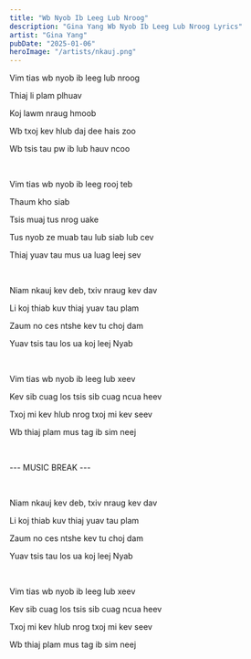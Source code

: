 ```yaml
---
title: "Wb Nyob Ib Leeg Lub Nroog"
description: "Gina Yang Wb Nyob Ib Leeg Lub Nroog Lyrics"
artist: "Gina Yang"
pubDate: "2025-01-06"
heroImage: "/artists/nkauj.png"
---
```


Vim tias wb nyob ib leeg lub nroog

Thiaj li plam plhuav

Koj lawm nraug hmoob

Wb txoj kev hlub daj dee hais zoo

Wb tsis tau pw ib lub hauv ncoo

<br />

Vim tias wb nyob ib leeg rooj teb

Thaum kho siab

Tsis muaj tus nrog uake

Tus nyob ze muab tau lub siab lub cev

Thiaj yuav tau mus ua luag leej sev

<br />

Niam nkauj kev deb, txiv nraug kev dav

Li koj thiab kuv thiaj yuav tau plam

Zaum no ces ntshe kev tu choj dam

Yuav tsis tau los ua koj leej Nyab

<br />

Vim tias wb nyob ib leeg lub xeev

Kev sib cuag los tsis sib cuag ncua heev

Txoj mi kev hlub nrog txoj mi kev seev

Wb thiaj plam mus tag ib sim neej

<br />

--- MUSIC BREAK ---

<br />

Niam nkauj kev deb, txiv nraug kev dav

Li koj thiab kuv thiaj yuav tau plam

Zaum no ces ntshe kev tu choj dam

Yuav tsis tau los ua koj leej Nyab

<br />

Vim tias wb nyob ib leeg lub xeev

Kev sib cuag los tsis sib cuag ncua heev

Txoj mi kev hlub nrog txoj mi kev seev

Wb thiaj plam mus tag ib sim neej
